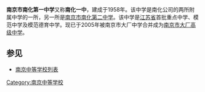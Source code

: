 {{Unreferenced |time=2011-03-30T11:59:47+00:00 }}
'''南京市南化第一中学'''又称'''南化一中'''，建成于1958年。该中学是南化公司的两所附属中学的一所，另一所是[[南京市南化第二中学|南京市南化第二中学]]。该中学是[[江苏省|江苏省]]首批重点中学、模范中学及模范德育中学。现已于2005年被南京市大厂中学合并成为[[南京市大厂高级中学|南京市大厂高级中学]]。
==参见==
*[[南京中等学校列表|南京中等学校列表]]
{{南京中等教育}}

[[Category:南京中等学校|Category:南京中等学校]]